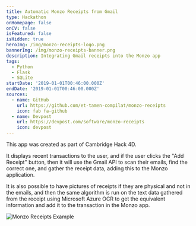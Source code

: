 ```yaml
---
title: Automatic Monzo Receipts from Gmail
type: Hackathon
onHomepage: false
onCV: false
isFeatured: false
isHidden: true
heroImg: /img/monzo-receipts-logo.png
bannerImg: /img/monzo-receipts-banner.png
description: Integrating Gmail receipts into the Monzo app
tags:
  - Python
  - Flask
  - SQLite
startDate: '2019-01-01T00:46:00.000Z'
endDate: '2019-01-01T00:46:00.000Z'
sources:
  - name: GitHub
    url: https://github.com/et-tamen-compilat/monzo-receipts
    icon: fab fa-github
  - name: Devpost
    url: https://devpost.com/software/monzo-receipts
    icon: devpost
---
```


<div class="row">
  <div class="left">

This app was created as part of Cambridge Hack 4D.

It displays recent transactions to the user, and if the user clicks the "Add Receipt" button, then it will use the Gmail API to scan their emails, find the correct one, and gather the receipt data, adding this to the Monzo application.

It is also possible to have pictures of receipts if they are physical and not in the emails, and then the same algorithm is run on the text data gathered from the receipt using Microsoft Azure OCR to get the equivalent information and add it to the transaction in the Monzo app.

  </div>
  <div class="right">

![Monzo Receipts Example](/img/monzo-receipts-1.png 'Monzo Receipts Example')

  </div>
</div>
